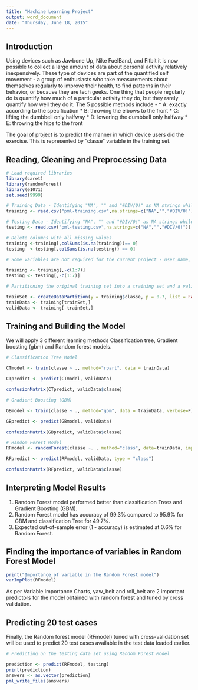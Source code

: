 ```yaml
---
title: "Machine Learning Project"
output: word_document
date: "Thursday, June 18, 2015"
---
```

## Introduction

Using devices such as Jawbone Up, Nike FuelBand, and Fitbit it is now possible to collect a large amount of data about personal activity relatively inexpensively. These type of devices are part of the quantified self movement - a group of enthusiasts who take measurements about themselves regularly to improve their health, to find patterns in their behavior, or because they are tech geeks. One thing that people regularly do is quantify how much of a particular activity they do, but they rarely quantify how well they do it. The 5 possible methods include -
* A: exactly according to the specification 
* B: throwing the elbows to the front
* C: lifting the dumbbell only halfway 
* D: lowering the dumbbell only halfway
* E: throwing the hips to the front

The goal of project is to predict the manner in which device users did the exercise. This is represented by "classe" variable in the training set.

## Reading, Cleaning and Preprocessing Data 
```r

# Load required libraries
library(caret)
library(randomForest)
library(e1071)
set.seed(9999)

# Training Data - Identifying "NA", "" and "#DIV/0!" as NA strings while reading the data
training <- read.csv("pml-training.csv",na.strings=c("NA","","#DIV/0!"))

# Testing Data - Identifying "NA", "" and "#DIV/0!" as NA strings while reading the data
testing <- read.csv("pml-testing.csv",na.strings=c("NA","","#DIV/0!"))

# Delete columns with all missing values
training <-training[,colSums(is.na(training))== 0]
testing  <-testing[,colSums(is.na(testing)) == 0]

# Some variables are not required for the current project - user_name, raw_timestamp_part_1, raw_timestamp_part_,2 cvtd_timestamp, new_window, and  num_window (columns 1 to 7) so removing these variables.

training <- training[,-c(1:7)]
testing <- testing[,-c(1:7)]

# Partitioning the original training set into a training set and a validation set to validate the model. Splitting on the 'classe' variable (variable of interest) with a 70-30 split

trainSet <- createDataPartition(y = training$classe, p = 0.7, list = FALSE)
trainData <- training[trainSet,]
validData <- training[-trainSet,]
```
## Training and Building the Model

We will apply 3 different learning methods Classification tree, Gradient boosting (gbm) and Random forest models.

```r
  
# Classification Tree Model

CTmodel <- train(classe ~ ., method="rpart", data = trainData)

CTpredict <- predict(CTmodel, validData)

confusionMatrix(CTpredict, validData$classe)

# Gradient Boosting (GBM)

GBmodel <- train(classe ~ ., method="gbm", data = trainData, verbose=F)

GBpredict <- predict(GBmodel, validData)

confusionMatrix(GBpredict, validData$classe)

# Random Forest Model
RFmodel <- randomForest(classe ~. , method="class", data=trainData, importance=TRUE)

RFpredict <- predict(RFmodel, validData, type = "class")

confusionMatrix(RFpredict, validData$classe)

```
## Interpreting Model Results

1. Random Forest model performed better than classification Trees and Gradient Boosting (GBM).
2. Random Forest model has accuracy of 99.3% compared to 95.9% for GBM and classification Tree for 49.7%. 
3. Expected out-of-sample error (1 - accuracy) is estimated at 0.6% for Random Forest.

## Finding the importance of variables in Random Forest Model

```r
print("Importance of variable in the Random Forest model")
varImpPlot(RFmodel)
```

As per Variable Importance Charts, yaw_belt and roll_belt are 2 important predictors for the model obtained with random forest and tuned by cross validation.

## Predicting 20 test cases 

Finally, the Random forest model (RFmodel) tuned with cross-validation set will be used to predict 20 test cases available in the test data loaded earlier.
```r

# Predicting on the testing data set using Random Forest Model

prediction <- predict(RFmodel, testing)
print(prediction)
answers <- as.vector(prediction)
pml_write_files(answers)

```